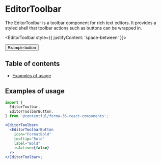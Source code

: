 
# EditorToolbar

The EditorToolbar is a toolbar component for rich text editors. It provides a styled shell that toolbar actions such as buttons can be wrapped in.

<EditorToolbar style={{ justifyContent: 'space-between' }}>
  <div>
    <EditorToolbarButton
      icon="FormatBold"
      tooltip="Bold"
      label="Bold"
      isActive={boolean('isActive (bold)', false)}
    />
    <EditorToolbarButton
      icon="FormatItalic"
      tooltip="Italic"
      label="Italic"
      isActive={boolean('isActive (italic)', false)}
    />
    <EditorToolbarButton
      icon="FormatUnderlined"
      tooltip="Underlined"
      label="Underlined"
      isActive={boolean('isActive (underline)', false)}
    />
  </div>
  <div>
    <Button size="small" buttonType="muted">
      Example button
    </Button>
  </div>
</EditorToolbar>

## Table of contents

- [Examples of usage](#examples-of-usage)

## Examples of usage

```jsx
import {
  EditorToolbar,
  EditorToolbarButton,
} from '@contentful/forma-36-react-components';

<EditorToolbar>
  <EditorToolbarButton
    icon="FormatBold"
    tooltip="Bold"
    label="Bold"
    isActive={false}
  />
</EditorToolbar>;
```

